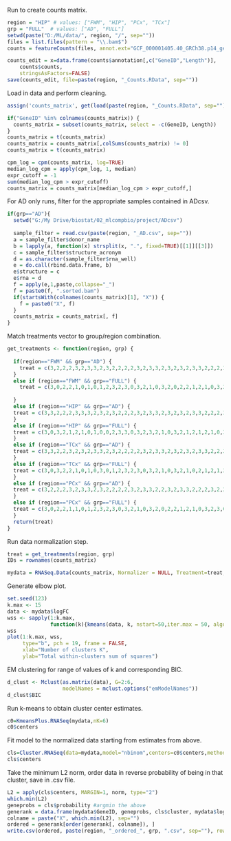 
Run to create counts matrix.

```r
region = "HIP" # values: ["FWM", "HIP", "PCx", "TCx"]
grp = "FULL"  # values: ["AD", "FULL"]
setwd(paste("D:/ML/data/", region, "/", sep=""))
files = list.files(pattern = "\\.bam$")
counts = featureCounts(files, annot.ext="GCF_000001405.40_GRCh38.p14_genomic.gtf", isGTFAnnotationFile = TRUE, allowMultiOverlap=TRUE, useMetaFeatures=TRUE, nthreads="12", isPairedEnd=TRUE, strandSpecific = "0", countMultiMappingReads = TRUE)
```

```r
counts_edit = x=data.frame(counts$annotation[,c("GeneID","Length")],
    counts$counts,
    stringsAsFactors=FALSE)
save(counts_edit, file=paste(region, "_Counts.RData", sep=""))
```

Load in data and perform cleaning.

```r

assign('counts_matrix', get(load(paste(region, "_Counts.RData", sep=""))))

if("GeneID" %in% colnames(counts_matrix)) {
  counts_matrix = subset(counts_matrix, select = -c(GeneID, Length))
}
counts_matrix = t(counts_matrix)
counts_matrix = counts_matrix[,colSums(counts_matrix) != 0]
counts_matrix = t(counts_matrix)

cpm_log = cpm(counts_matrix, log=TRUE)
median_log_cpm = apply(cpm_log, 1, median)
expr_cutoff = -1
sum(median_log_cpm > expr_cutoff)
counts_matrix = counts_matrix[median_log_cpm > expr_cutoff,]
```

For AD only runs, filter for the appropriate samples contained in ADcsv.

```r
if(grp=="AD"){
  setwd("G:/My Drive/biostat/02_mlcompbio/project/ADcsv")
  
  sample_filter = read.csv(paste(region, "_AD.csv", sep=""))
  a = sample_filter$donor_name
  b = lapply(a, function(x) strsplit(x, ".", fixed=TRUE)[[1]][[3]])
  c = sample_filter$structure_acronym
  d = as.character(sample_filter$rna_well)
  e = do.call(rbind.data.frame, b)
  e$structure = c
  e$rna = d
  f = apply(e,1,paste,collapse="_")
  f = paste0(f, ".sorted.bam")
  if(startsWith(colnames(counts_matrix)[1], "X")) {
    f = paste0("X", f)
  }
  counts_matrix = counts_matrix[, f]
}
```

Match treatments vector to group/region combination.

```r
get_treatments <- function(region, grp) {
  
  if(region=="FWM" && grp=="AD") {
    treat = c(3,2,2,2,3,2,3,3,2,3,2,2,2,2,3,2,3,3,2,3,2,3,2,3,3,2,2,2,3,2,2,2,2,3,3,2,3,2,2,3,2,3,3,2,3,2)
  } 
  else if (region=="FWM" && grp=="FULL") {
    treat = c(3,0,2,2,1,0,1,0,1,2,3,2,3,0,3,2,1,0,3,2,0,2,2,1,2,1,0,3,2,3,0,0,1,3,2,1,0,3,2,3,2,3,0,1,0,3,2,1,2,1,2,1,0,0,1,0,3,2,1,2,1,2,1,2,3,3,2,3,0,1,0,1,0,1,2,1,0,1,2,3,2,3,0,1,0,3,2,3,2)
  
  } 
  else if (region=="HIP" && grp=="AD") {
  treat = c(3,3,2,2,2,3,3,3,2,3,2,3,2,2,2,3,2,3,3,2,3,2,3,2,3,3,2,2,2,3,3,2,2,2,2,2,2,3,2,3,2,2,3,2,3,2,3,2,2)
  }
  else if (region=="HIP" && grp=="FULL") {
  treat = c(3,0,3,2,1,2,1,0,1,0,0,2,3,3,0,3,2,3,2,1,0,3,2,1,2,1,2,1,0,3,2,3,0,0,3,2,1,0,3,2,3,2,3,0,1,0,3,2,1,2,1,2,1,0,3,0,1,0,3,2,1,2,2,1,2,2,2,3,0,1,2,3,0,1,0,1,2,1,0,1,2,3,2,1,0,3,2,3,2,2,1,2,1,0)
  }
  else if (region=="TCx" && grp=="AD") {
  treat = c(3,3,2,2,3,2,3,2,3,3,2,3,2,2,2,2,3,2,3,3,2,3,2,3,2,3,3,2,2,2,3,2,2,2,2,2,3,2,3,3,2,3,2,3,3,2,3,2,2,2)
  }
  else if (region=="TCx" && grp=="FULL") {
  treat = c(3,0,3,2,2,1,0,1,0,3,0,1,2,3,2,3,0,3,2,1,0,3,2,1,0,2,1,2,1,2,1,0,3,2,3,0,1,0,3,2,1,0,3,2,3,2,3,0,1,0,3,2,1,2,1,2,1,0,0,1,0,3,2,1,2,1,2,1,2,2,3,2,3,0,1,3,0,1,0,1,1,0,1,2,3,2,3,0,1,0,3,2,3,2,2,1,2,1,0)
  }
  else if (region=="PCx" && grp=="AD") {
  treat = c(3,2,2,2,3,2,3,3,2,3,2,2,2,2,3,2,3,3,2,2,3,2,3,3,2,2,2,3,2,2,2,2,3,3,2,3,2,2,3,2,3,3,2,3,2,2)
  }
  else if (region=="PCx" && grp=="FULL") {
  treat = c(3,0,2,2,1,1,0,1,2,3,2,3,0,3,2,1,0,3,2,0,2,2,1,2,1,0,3,2,3,0,0,1,3,2,1,0,2,3,2,3,0,1,0,3,2,1,2,1,2,1,0,0,1,0,3,2,1,2,1,2,1,2,3,3,2,3,0,1,0,1,0,1,2,1,0,1,2,3,2,3,0,1,0,3,2,3,2,1,2,1,0)
  }
  return(treat)
}
```

Run data normalization step.

```r
treat = get_treatments(region, grp)
IDs = rownames(counts_matrix)

mydata = RNASeq.Data(counts_matrix, Normalizer = NULL, Treatment=treat, GeneID=IDs)
```

Generate elbow plot.

```r
set.seed(123)
k.max <- 15
data <- mydata$logFC
wss <- sapply(1:k.max, 
              function(k){kmeans(data, k, nstart=50,iter.max = 50, algorithm="MacQueen")$tot.withinss})
wss
plot(1:k.max, wss,
     type="b", pch = 19, frame = FALSE, 
     xlab="Number of clusters K",
     ylab="Total within-clusters sum of squares")
```

EM clustering for range of values of k and corresponding BIC.

```r
d_clust <- Mclust(as.matrix(data), G=2:6, 
                  modelNames = mclust.options("emModelNames"))
d_clust$BIC
```

Run k-means to obtain cluster center estimates.

```r
c0=KmeansPlus.RNASeq(mydata,nK=6)
c0$centers
```

Fit model to the normalized data starting from estimates from above.

```r
cls=Cluster.RNASeq(data=mydata,model="nbinom",centers=c0$centers,method="EM")
cls$centers
```

Take the minimum L2 norm, order data in reverse probability of being in that cluster, save in .csv file.

```r
L2 = apply(cls$centers, MARGIN=1, norm, type="2")
which.min(L2)
geneprobs = cls$probability #argmin the above
generank = data.frame(mydata$GeneID, geneprobs, cls$cluster, mydata$logFC)
colname = paste("X", which.min(L2), sep="")
ordered = generank[order(generank[, colname]), ]
write.csv(ordered, paste(region, "_ordered_", grp, ".csv", sep=""), row.names = FALSE)
```

